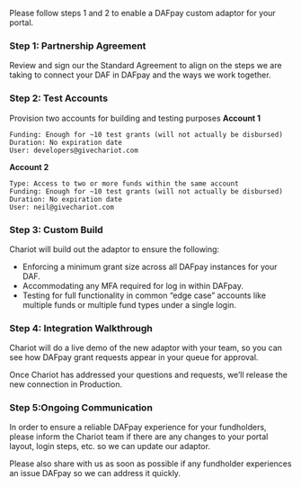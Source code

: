 Please follow steps 1 and 2 to enable a DAFpay custom adaptor for your portal.

### Step 1: Partnership Agreement
Review and sign our the Standard Agreement to align on the steps we are taking to connect your DAF in DAFpay and the ways we work together.

### Step 2: Test Accounts
Provision two accounts for building and testing purposes
**Account 1**
```
Funding: Enough for ~10 test grants (will not actually be disbursed)
Duration: No expiration date
User: developers@givechariot.com
```
**Account 2**
```
Type: Access to two or more funds within the same account
Funding: Enough for ~10 test grants (will not actually be disbursed)
Duration: No expiration date
User: neil@givechariot.com
```

### Step 3: Custom Build
Chariot will build out the adaptor to ensure the following:
- Enforcing a minimum grant size across all DAFpay instances for your DAF.
- Accommodating any MFA required for log in within DAFpay.  
- Testing for full functionality in common “edge case” accounts like multiple funds or multiple fund types under a single login.

### Step 4: Integration Walkthrough
Chariot will do a live demo of the new adaptor with your team, so you can see how DAFpay grant requests appear in your queue for approval.

Once Chariot has addressed your questions and requests, we’ll release the new connection in Production. 

### Step 5:Ongoing Communication
In order to ensure a reliable DAFpay experience for your fundholders, please inform the Chariot team if there are any changes to your portal layout, login steps, etc. so we can update our adaptor. 

Please also share with us as soon as possible if any fundholder experiences an issue DAFpay so we can address it quickly.